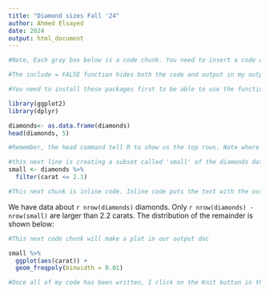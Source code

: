 ---
title: "Diamond sizes Fall '24"
author: Ahmed Elsayed
date: 2024
output: html_document
---
```{r, echo = FALSE}
#Note, Each gray box below is a code chunk. You need to insert a code chunk and put your R code in it. By setting echo = FALSE. this comment and any code will not show in my output document. If it were TRUE, the comment and code would appear. 
```

```{r setup, include = FALSE}
#The include = FALSE function hides both the code and output in my output document. See what happens when you replace include=FALSE with echo=FALSE. In your final product, make sure this code chunk isn't displayed. 

#You need to install these packages first to be able to use the functions within them (if you have not installed them before). You can install them from the Tools tab or write a new code chunk: install.packages("package_name"). 

library(ggplot2)
library(dplyr)
```

``` {r Data, include=FALSE}
diamonds<- as.data.frame(diamonds)
head(diamonds, 5)

#Remember, the head command tell R to show us the top rows. Note where the first 5 rows show up when you knit. They are not in your output word document because you have include=FALSE in this code chunk heading.

```

```{r, include = FALSE}
#this next line is creating a subset called 'small' of the diamonds data
small <- diamonds %>% 
  filter(carat <= 2.1)
```

```{r, echo = FALSE}
#This next chunk is inline code. Inline code puts the text with the output of the code in my document.
```

We have data about `r nrow(diamonds)` diamonds. Only 
`r nrow(diamonds) - nrow(small)` are larger than
2.2 carats. The distribution of the remainder is shown
below:

``` {r, echo = FALSE}
#This next code chunk will make a plot in our output doc
```

```{r, echo = FALSE}
small %>% 
  ggplot(aes(carat)) + 
  geom_freqpoly(binwidth = 0.01)
```

```{r, echo = FALSE}
#Once all of my code has been written, I click on the Knit button in the tool bar above to produce my document.
```
